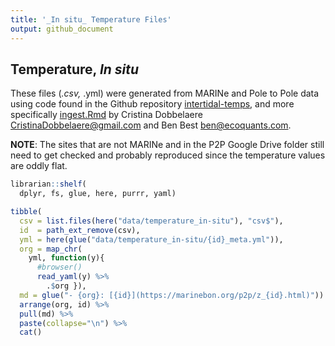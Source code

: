 ```yaml
---
title: '_In situ_ Temperature Files'
output: github_document
---
```


## Temperature, _In situ_

These files (*.csv, *.yml) were generated from MARINe and Pole to Pole data using code found in the Github repository [intertidal-temps](https://github.com/marinebon/intertidal-temps), and more specifically [ingest.Rmd](https://github.com/marinebon/intertidal-temps/blob/main/ingest.Rmd) by Cristina Dobbelaere <CristinaDobbelaere@gmail.com> and Ben Best <ben@ecoquants.com>.

**NOTE**: The sites that are not MARINe and in the P2P Google Drive folder still need to get checked and probably reproduced since the temperature values are oddly flat.

```r
librarian::shelf(
  dplyr, fs, glue, here, purrr, yaml)

tibble(
  csv = list.files(here("data/temperature_in-situ"), "csv$"),
  id  = path_ext_remove(csv),
  yml = here(glue("data/temperature_in-situ/{id}_meta.yml")),
  org = map_chr(
    yml, function(y){
      #browser()
      read_yaml(y) %>% 
        .$org }),
  md = glue("- {org}: [{id}](https://marinebon.org/p2p/z_{id}.html)")) %>% 
  arrange(org, id) %>% 
  pull(md) %>% 
  paste(collapse="\n") %>% 
  cat()
```